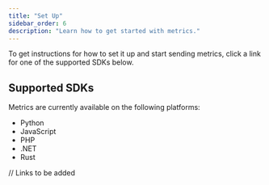 ```yaml
---
title: "Set Up"
sidebar_order: 6
description: "Learn how to get started with metrics."
---
```


<Include name="feature-stage-beta-session-replay.mdx" />

To get instructions for how to set it up and start sending metrics, click a link for one of the supported SDKs below.

## Supported SDKs

Metrics are currently available on the following platforms:

- Python
- JavaScript
- PHP
- .NET
- Rust

// Links to be added
